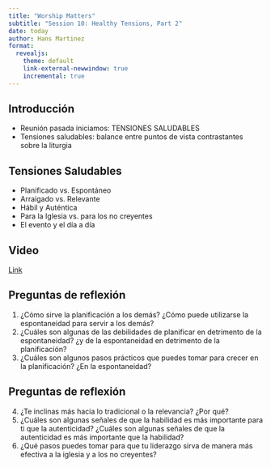 ```yaml
---
title: "Worship Matters"
subtitle: "Session 10: Healthy Tensions, Part 2"
date: today
author: Hans Martinez
format:
  revealjs: 
    theme: default
    link-external-newwindow: true
    incremental: true
---
```


## Introducción

- Reunión pasada iniciamos: TENSIONES SALUDABLES
- Tensiones saludables: balance entre puntos de vista contrastantes sobre la liturgia


## Tensiones Saludables

- Planificado vs. Espontáneo
- Arraigado vs. Relevante
- Hábil y Auténtica
- Para la Iglesia vs. para los no creyentes
- El evento y el día a día

## Video

[Link](https://vimeo.com/223809308)

## Preguntas de reflexión

1. ¿Cómo sirve la planificación a los demás? ¿Cómo puede utilizarse la espontaneidad para servir a los demás?
2. ¿Cuáles son algunas de las debilidades de planificar en detrimento de la espontaneidad? ¿y de la espontaneidad en detrimento de la planificación?
3. ¿Cuáles son algunos pasos prácticos que puedes tomar para crecer en la planificación? ¿En la espontaneidad?

## Preguntas de reflexión

4. ¿Te inclinas más hacia lo tradicional o la relevancia? ¿Por qué?
5. ¿Cuáles son algunas señales de que la habilidad es más importante para ti que la autenticidad? ¿Cuáles son algunas señales de que la autenticidad es más importante que la habilidad?
6. ¿Qué pasos puedes tomar para que tu liderazgo sirva de manera más efectiva a la iglesia y a los no creyentes?
